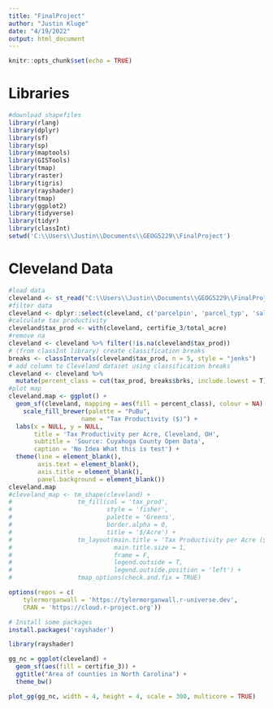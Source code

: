 ---
title: "FinalProject"
author: "Justin Kluge"
date: "4/19/2022"
output: html_document
---

```{r setup, include=FALSE}
knitr::opts_chunk$set(echo = TRUE)
```
   
# Libraries

```{r}
#download shapefiles
library(rlang)
library(dplyr)
library(sf)
library(sp)
library(maptools)
library(GISTools)
library(tmap)
library(raster)
library(tigris)
library(rayshader)
library(tmap)
library(ggplot2)
library(tidyverse)
library(tidyr)
library(classInt)
setwd('C:\\Users\\Justin\\Documents\\GEOG5229\\FinalProject')
```

# Cleveland Data

```{r}
#load data
cleveland <- st_read("C:\\Users\\Justin\\Documents\\GEOG5229\\FinalProject\\cleveland_parcels\\Combined_Parcels_-_Cleveland_Only.shp")
#filter data
cleveland <- dplyr::select(cleveland, c('parcelpin', 'parcel_typ', 'sales_amou', 'par_street', 'par_unit', 'par_zip', 'tax_luc', 'tax_luc_de', 'ext_luc', 'ext_luc_de', 'zoning_cod', 'zoning_use', 'property_c', 'tax_distri', 'neighborho', 'tax_abatem', 'road_type', 'water', 'sewer', 'gas', 'electricit', 'certified_', 'certifie_3', 'certifie_4', 'certifie_5', 'certifie_7', 'certifie_8', 'certifie11', 'gross_cert', 'gross_ce_1', 'gross_ce_2', 'res_bldg_c', 'total_res_', 'total_re_1', 'com_bldg_c', 'total_com_', 'com_living', 'total_squa', 'total_acre', 'PARCEL_PK', 'parcel_id', 'geometry'))
#calculate tax productivity
cleveland$tax_prod <- with(cleveland, certifie_3/total_acre) 
#remove na
cleveland <- cleveland %>% filter(!is.na(cleveland$tax_prod))
# (from classInt library) create classification breaks
breaks <- classIntervals(cleveland$tax_prod, n = 5, style = "jenks")
# add column to Cleveland dataset using classification breaks
cleveland <- cleveland %>%
  mutate(percent_class = cut(tax_prod, breaks$brks, include.lowest = T))
#plot map
cleveland.map <- ggplot() +
  geom_sf(cleveland, mapping = aes(fill = percent_class), colour = NA) +
    scale_fill_brewer(palette = "PuBu",
                    name = "Tax Productivity ($)") +
  labs(x = NULL, y = NULL,
       title = 'Tax Productivity per Acre, Cleveland, OH',
       subtitle = 'Source: Cuyahoga County Open Data',
       caption = 'No Idea What this is test') +
  theme(line = element_blank(),
        axis.text = element_blank(),
        axis.title = element_blank(),
        panel.background = element_blank())
cleveland.map
#cleveland_map <- tm_shape(cleveland) +
#                  tm_fill(col = 'tax_prod',
#                          style = 'fisher',
#                          palette = 'Greens', 
#                          border.alpha = 0,
#                          title = '$/Acre') +
#                  tm_layout(main.title = 'Tax Productivity per Acre ($)',
#                            main.title.size = 1,
#                            frame = F,
#                            legend.outside = T,
#                            legend.outside.position = 'left') +
#                  tmap_options(check.and.fix = TRUE)
```

```{r}
options(repos = c(
    tylermorganwall = 'https://tylermorganwall.r-universe.dev',
    CRAN = 'https://cloud.r-project.org'))

# Install some packages
install.packages('rayshader')
```

```{r}
library(rayshader)
```

```{r}
gg_nc = ggplot(cleveland) +
  geom_sf(aes(fill = certifie_3)) +
  ggtitle("Area of counties in North Carolina") +
  theme_bw()

plot_gg(gg_nc, width = 4, height = 4, scale = 300, multicore = TRUE)
```

